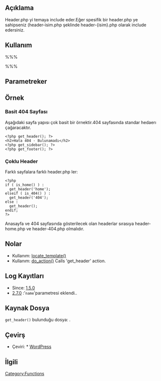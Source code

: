 ==Açıklama==

Header.php yi temaya include eder.Eğer spesifik bir header.php ye sahipseniz (header-isim.php şeklinde header-{isim}.php olarak include edersiniz.

==Kullanım==
%%%<?php get_header( $isim ); ?>%%%

==Parametreker==
{{Parameter|$name|string| <tt>header-isim.php</tt> yi çağırır.|optional}}

==Örnek==

===Basit 404 Sayfası===
Aşağıdaki sayfa yapısı çok basit bir örnektir.404 sayfasında standar hedaerı çağaracaktır.

<pre>
<?php get_header(); ?>
<h2>Hata 404 - Bulunamadı</h2>
<?php get_sidebar(); ?>
<?php get_footer(); ?>
</pre>

===Çoklu Header===
Farklı sayfalara farklı header.php ler:

<pre>
<?php
if ( is_home() ) :
  get_header('home');
elseif ( is_404() ) :
  get_header('404');
else :
  get_header();
endif;
?>
</pre>

Anasayfa ve 404 sayfasında gösterilecek olan headerlar sırasıya header-home.php ve header-404.php olmalıdır. 

==Nolar==
* Kullanım: [[Function_Reference/locate_template|locate_template()]]
* Kullanım: [[Function_Reference/do_action|do_action()]] Calls 'get_header' action.

==Log Kayıtları==
* Since: [[Version 1.5 | 1.5.0 ]]
* [[Version 2.7|2.7.0]] :'<code>name</code>'parametresi eklendi..

==Kaynak Dosya==
<tt>get_header()</tt> bulunduğu dosya: {{Trac|wp-includes/general-template.php}}.

==Çevirş==
* Çeviri: * [http://www.wpustam.com/ WordPress]

==İlgili==
{{Include Tags}}
{{Tag Footer}}

[[Category:Functions]]